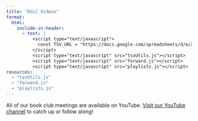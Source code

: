 ```yaml
---
title: "DSLC Videos"
format:
  html:
    include-in-header:
      - text: |
          <script type="text/javascript">
            const TSV_URL = "https://docs.google.com/spreadsheets/d/e/2PACX-1vSz2OM6l9NYafJp4SISUs8W8Kql2MUumFKxpg_GLtoaybuqBxI1l9MegNceSAgPRmCOqEoNhGxp504g/pub?gid=1409549687&single=true&output=tsv";
          </script>
          <script type="text/javascript" src="tsvUtils.js"></script>
          <script type="text/javascript" src="forward.js"></script>
          <script type="text/javascript" src="playlists.js"></script>
resources:
  - "tsvUtils.js"
  - "forward.js"
  - "playlists.js"
---
```


All of our book club meetings are available on YouTube. [Visit our YouTube channel](https://www.youtube.com/@dslcvids) to catch up or follow along!

::: {#playlist-container}
:::
